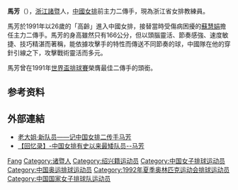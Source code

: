 {{Otheruses|马芳}}
{{Infobox 排球選手
| playername = 馬芳
| fullname =  馬芳
| birth_date = {{Birth date and age|1965|1|25}}
| birth_place =  {{CHN}}[[浙江省|浙江省]][[諸暨市|諸暨市]]
| height =  1.66[[米_(单位)|米]]
| position = 二传手
| currentnumber  = 5
| currentclub    = 
| clubs          =
| nationalyears  = 1991-1993
| nationalteam   = {{flagicon|CHN}} [[中國國家女子排球隊|中國]]
| updated =  2014-7-29
| medaltemplates =
{{MedalSport | 女子[[排球|排球]]}}
{{MedalCountry | {{CHN}} }}
{{MedalCompetition|[[世界杯排球赛|世界盃排球賽]]}}
{{MedalSilver | [[1991年世界杯排球赛|1991年 日本]] |團體}}
{{MedalCompetition|[[亞洲女子排球錦標賽|亞洲女子排球錦標賽]]}}
{{MedalGold | [[1991年亞洲女子排球錦標賽|1991年 曼谷]] | [[1991年亞洲女子排球錦標賽|女子]]}}
{{MedalCompetition|[[世界女排大獎賽|世界女排大獎賽]]}}
{{MedalSilver| [[1993年世界女排大獎賽|1993年 香港]] | 團體}}
}}
'''馬芳'''（{{bd|1965年|1月25日}}），[[浙江|浙江]][[諸暨|諸暨]]人，[[中國女排|中國女排]]前主力二傳手，現為浙江省女排教練員。

馬芳於1991年以26歲的「高齡」進入中國女排，接替當時受傷病困擾的[[蘇慧娟|蘇慧娟]]擔任主力二傳手。馬芳的身高雖然只有166公分，但以頭腦靈活、節奏感強、速度敏捷、技巧精湛而著稱，能依據攻擊手的特性而傳送不同節奏的球，中國隊在他的穿針引線之下，攻擊戰術靈活而多元。

馬芳曾在1991年[[世界盃排球賽|世界盃排球賽]]榮膺最佳二傳手的頭銜。

== 参考资料 ==
{{reflist}}

== 外部連結 ==
* [http://www.rmrbw.net/simple/index.php?t896449.html 老大姐·新队员——记中国女排二传手马芳]{{Dead link|date=2018年7月 |bot=InternetArchiveBot |fix-attempted=yes }}
* [http://tieba.baidu.com/p/898496631 【回忆录】-中国女排有史以来最矮队员--马芳]

{{1992年夏季奧運會中國女子排球隊}}

{{Authority control}}
{{DEFAULTSORT:Ma Fang}}
[[Category:馬姓|Fang]]
[[Category:诸暨人|Category:诸暨人]]
[[Category:绍兴籍运动员|Category:绍兴籍运动员]]
[[Category:中国女子排球运动员|Category:中国女子排球运动员]]
[[Category:中国奥运排球运动员|Category:中国奥运排球运动员]]
[[Category:1992年夏季奥林匹克运动会排球运动员|Category:1992年夏季奥林匹克运动会排球运动员]]
[[Category:中国国家女子排球队运动员|Category:中国国家女子排球队运动员]]